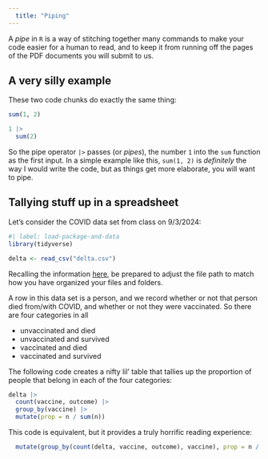 ```yaml
---
  title: "Piping"
---
```


A *pipe* in `R` is a way of stitching together many commands to make your code easier for a human to read, and to keep it from running off the pages of the PDF documents you will submit to us.

## A very silly example

These two code chunks do exactly the same thing:

```r
sum(1, 2)
```

```r
1 |>
  sum(2)
```

So the pipe operator `|>` passes (or *pipes*), the number `1` into the `sum` function as the first input. In a simple example like this, `sum(1, 2)` is *definitely* the way I would write the code, but as things get more elaborate, you will want to pipe.

## Tallying stuff up in a spreadsheet

Let's consider the COVID data set from class on 9/3/2024:

```r
#| label: load-package-and-data
library(tidyverse)

delta <- read_csv("delta.csv")
```

::: callout-note
Recalling the information [here](https://sta101-f24.github.io/computing/computing-file-paths.html), be prepared to adjust the file path to match how you have organized your files and folders.
:::

A row in this data set is a person, and we record whether or not that person died from/with COVID, and whether or not they were vaccinated. So there are four categories in all 

- unvaccinated and died
- unvaccinated and survived
- vaccinated and died
- vaccinated and survived

The following code creates a nifty lil' table that tallies up the proportion of people that belong in each of the four categories: 

```r
delta |>
  count(vaccine, outcome) |>
  group_by(vaccine) |>
  mutate(prop = n / sum(n))
```

This code is equivalent, but it provides a truly horrific reading experience:

```r
  mutate(group_by(count(delta, vaccine, outcome), vaccine), prop = n / sum(n))
```
